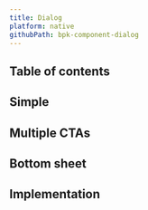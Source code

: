 ```yaml
---
title: Dialog
platform: native
githubPath: bpk-component-dialog
---
```




## Table of contents

## Simple 

<NativeComponentScreenshots
  iOS={iosDialogSimple}
  iOSAltText="iOS dialog component"
  android={androidDialogSimple}
  androidAltText="Android dialog component" />

## Multiple CTAs

<NativeComponentScreenshots
  iOS={iosDialogOption}
  iOSAltText="iOS dialog with multiple ctas"
  android={androidDialogOption}
  androidAltText="Android dialog with multple ctas" />

## Bottom sheet

<NativeComponentScreenshots
  iOS={iosDialogBottom}
  iOSAltText="iOS dialog bottom sheet"
  android={androidDialogBottom}
  androidAltText="Android dialog bottom sheet" />

## Implementation

<Readme file={readme} />